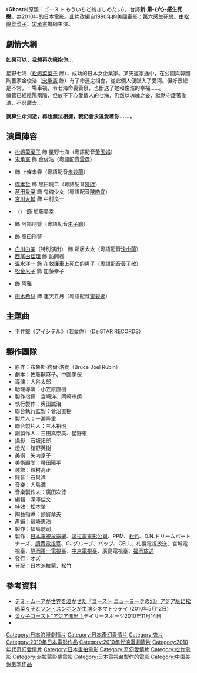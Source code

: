 {{noteTA
|G1=JP
|T=zh-cn:新人鬼情未了;zh-tw:新·第六感生死戀;zh-hk:新人鬼情未了;
|1=zh-cn:人鬼情未了;zh-hk:人鬼情未了;zh-tw:第六感生死戀;zh-mo:人鬼情未了
}}
{{Infobox Film
| name               = Ghost
| original_name      = ''ゴースト もういちど抱きしめたい''
| image              = 
| caption = 
| director           = 大谷太郎
| producer       = 一瀬隆重
| writer             = 佐藤嗣麻子、[[中園美保|中園美保]]
| starring           = [[松嶋菜菜子|松嶋菜菜子]]<br />[[宋承憲|宋承憲]]<br />[[鈴木砂羽|鈴木砂羽]]<br />[[橋本智|橋本智]]<br />[[蘆田愛菜|蘆田愛菜]]<br />[[樹木希林|樹木希林]]
| music          = 大島滿
| cinematography = 石坂拓郎
| editing        = 深澤佳文
| distributor    = オズ
| released           = {{flagicon|JPN}} 2010年11月13日<br />{{flagicon|KOR}} 2010年11月25日<br />{{flagicon|TWN}} 2011年1月21日
| runtime        = 116分鐘
| country            = {{JPN}}<br />{{KOR}}<br />{{USA}}
| language           = [[日語|日語]]
| budget         = 
| gross          = 
| amg_id             = 
| imdb_id            =
| cn_name            = 新-{人}-鬼情未了
| hk_name            = 新-{人}-鬼情未了 
| tw_name            = 新·第-{六}-感生死戀
}}
《'''Ghost'''》（原題：ゴースト もういちど抱きしめたい），台譯'''新‧第-{六}-感生死戀'''。為2010年的[[日本電影|日本電影]]。此片改編自[[1990|1990]]年的[[美國電影|美國電影]]：[[第六感生死戀|第六感生死戀]]。由[[松嶋菜菜子|松嶋菜菜子]]、[[宋承憲|宋承憲]]擔綱主演。

== 劇情大綱 ==
'''如果可以，我想再次擁抱你…'''<BR><BR>星野七海（[[松嶋菜菜子|松嶋菜菜子]] 飾），成功的日本女企業家。某天返家途中，在公園與韓國陶藝家金俊浩（[[宋承憲|宋承憲]] 飾）有了命運之相會，從此倆人便墜入了愛河。但好景總是不常，一場車禍，令七海命喪黃泉，也斷送了她和俊浩的幸福……。<BR>儘管已經陰陽兩隔，但放不下心愛情人的七海，仍然以魂魄之姿，默默守護著俊浩，不忍離去…<BR><BR>'''就算生命消逝，再也無法相擁，我仍會永遠愛著你……。'''

==演員陣容==
* [[松嶋菜菜子|松嶋菜菜子]] 飾 星野七海（粵語配音[[黃玉娟|黃玉娟]]）
* [[宋承憲|宋承憲]] 飾 金俊浩（粵語配音[[雷霆_(配音員)|雷霆]]）
* {{link-ja|鈴木砂羽|鈴木砂羽}} 飾 上條未春（粵語配音[[朱妙蘭|朱妙蘭]]）
* [[橋本哲|橋本哲]] 飾 黒田龍二（粵語配音[[陳欣_(配音員)|陳欣]]）
* [[芦田愛菜|芦田愛菜]] 飾 鬼魂少女（粵語配音[[陳皓宜|陳皓宜]]）
* [[宮川大輔|宮川大輔]] 飾 中村良一
* {{link-ja|黒澤和子|黒沢かずこ}}（{{link-ja|森三中|森三中}}） 飾 加藤美幸
* {{link-ja|嶋田久作|嶋田久作}} 飾 阿部刑警（粵語配音[[朱子聰|朱子聰]]）
* {{link-ja|波岡一喜|波岡一喜}} 飾 高田刑警
* [[白川由美|白川由美]]（特別演出） 飾 鄰居太太（粵語配音[[沈小蘭|沈小蘭]]）
* [[西尾由佳理|西尾由佳理]]  飾 訪問者
* [[温水洋一|温水洋一]] 飾 在救護車上死亡的男子（粵語配音[[黃子敬|黃子敬]]）
* [[松金米子|松金米子]] 飾 加藤幸子
* {{link-ja|樋田慶子|樋田慶子}} 飾 阿雅
* [[樹木希林|樹木希林]] 飾 運天五月（粵語配音[[雷碧娜|雷碧娜]]）

== 主題曲 ==
*[[平井堅|平井堅]]《アイシテル》（我愛你）（DelSTAR RECORDS）

==製作團隊==
* 原作：布魯斯·約爾·洛賓（Bruce Joel Rubin）
* 劇本：佐藤嗣麻子、[[中園美保|中園美保]]
* 導演：大谷太郎
* 助理導演：小笠原直樹
* 製作指揮：宮崎洋、岡崎市朗
* 執行製作：奥田誠治
* 聯合執行監製：菅沼直樹
* 製片人：一瀬隆重
* 聯合製片人：三木裕明
* 副製作人：三田真奈美、星野恵
* 攝影：石坂拓郎
* 燈光：舘野英樹
* 美術：矢内京子
* 美術顧問：種田陽平
* 装飾：鈴村高正
* 録音：石貝洋
* 音樂：大島滿
* 音樂製作人：廣田次徳
* 編輯：深澤佳文
* 特效：松本肇
* 陶藝指導：額賀章夫
* 產銷：宿崎恵浩
* 製作：福島聰司
* 製作：[[日本電視放送網|日本電視放送網]]、[[派拉蒙電影公司|派拉蒙電影公司]]、PPM、[[松竹|松竹]]、D.N.ドリームパートナーズ、[[讀賣電視臺|讀賣電視臺]]、CJグループ、バップ、CELL、札幌電視放送、宮城電視臺、[[静岡第一電視臺|静岡第一電視臺]]、[[中京電視臺|中京電視臺]]、廣島電視臺、[[福岡放送|福岡放送]]
* 發行：オズ
* 分配：日本派拉蒙、松竹

==參考資料==
*[http://www.cinematoday.jp/page/N0024285 デミ・ムーアが世界を泣かせた『ゴースト ニューヨークの幻』アジア版に松嶋菜々子とソン・スンホンが主演]シネマトゥデイ (2010年5月12日)
*[https://web.archive.org/web/20110215144634/http://www.daily.co.jp/gossip/article/2010/11/14/0003605759.shtml 菜々子ゴースト”アジア進出！]デイリースポーツ2010年11月14日
*{{imdb title|1655400|人鬼情未了}}

{{DEFAULTSORT:Ghost: Mouichido Dakishimetai}}
[[Category:日本浪漫劇情片|Category:日本浪漫劇情片]]
[[Category:日本奇幻愛情片|Category:日本奇幻愛情片]]
[[Category:鬼片|Category:鬼片]]
[[Category:2010年日本電影作品|Category:2010年日本電影作品]]
[[Category:2010年代浪漫劇情片|Category:2010年代浪漫劇情片]]
[[Category:2010年代奇幻愛情片|Category:2010年代奇幻愛情片]]
[[Category:日本重拍電影|Category:日本重拍電影]]
[[Category:奇幻愛情片|Category:奇幻愛情片]]
[[Category:松竹電影|Category:松竹電影]]
[[Category:派拉蒙影業電影|Category:派拉蒙影業電影]]
[[Category:日本電視台製作的電影|Category:日本電視台製作的電影]]
[[Category:中園美保劇本作品|Category:中園美保劇本作品]]